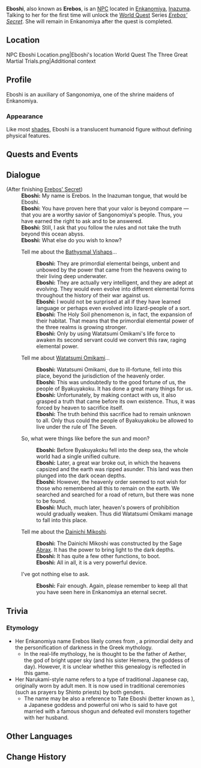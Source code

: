 {{Character Infobox
|type             = NPC
|type2            = Deceased Characters
|image            = NPC Eboshi.png
|title            = 
|region           = Inazuma
|affiliation      = Enkanomiya
|affiliation2     = Shades of Tokoyo
|relative         = Tsuyuko
|relativeNote     = Descendant
}}
'''Eboshi''', also known as '''Erebos''', is an [[NPC]] located in [[Enkanomiya]], [[Inazuma]]. Talking to her for the first time will unlock the [[World Quest]] Series ''[[Erebos' Secret]]''. She will remain in Enkanomiya after the quest is completed.

==Location==
<gallery hideaddbutton="true" captionalign="center">
NPC Eboshi Location.png|Eboshi's location
World Quest The Three Great Martial Trials.png|Additional context
</gallery>

==Profile==
Eboshi is an auxiliary of Sangonomiya, one of the shrine maidens of Enkanomiya.

===Appearance===
Like most [[Shades of Tokoyo|shades]], Eboshi is a translucent humanoid figure without defining physical features.

==Quests and Events==
{{Quest Appearances}}

==Dialogue==
{{Dialogue start}}
;(After finishing [[Erebos' Secret]])
:'''Eboshi:''' My name is Erebos. In the Inazuman tongue, that would be Eboshi.
:'''Eboshi:''' You have proven here that your valor is beyond compare &mdash; that you are a worthy savior of Sangonomiya's people. Thus, you have earned the right to ask and to be answered.
:'''Eboshi:''' Still, I ask that you follow the rules and not take the truth beyond this ocean abyss.
:'''Eboshi:''' What else do you wish to know?
:{{DIcon}} Tell me about the [[Bathysmal Vishaps]]...
::'''Eboshi:''' They are primordial elemental beings, unbent and unbowed by the power that came from the heavens owing to their living deep underwater.
::'''Eboshi:''' They are actually very intelligent, and they are adept at evolving. They would even evolve into different elemental forms throughout the history of their war against us.
::'''Eboshi:''' I would not be surprised at all if they have learned language or perhaps even evolved into lizard-people of a sort.
::'''Eboshi:''' The Holy Soil phenomenon is, in fact, the expansion of their habitat. That means that the primordial elemental power of the three realms is growing stronger.
::'''Eboshi:''' Only by using Watatsumi Omikami's life force to awaken its second servant could we convert this raw, raging elemental power.
:{{DIcon}} Tell me about [[Watatsumi Omikami]]...
::'''Eboshi:''' Watatsumi Omikami, due to ill-fortune, fell into this place, beyond the jurisdiction of the heavenly order.
::'''Eboshi:''' This was undoubtedly to the good fortune of us, the people of Byakuyakoku. It has done a great many things for us.
::'''Eboshi:''' Unfortunately, by making contact with us, it also grasped a truth that came before its own existence. Thus, it was forced by heaven to sacrifice itself.
::'''Eboshi:''' The truth behind this sacrifice had to remain unknown to all. Only thus could the people of Byakuyakoku be allowed to live under the rule of The Seven.
:{{DIcon}} So, what were things like before the sun and moon?
::'''Eboshi:''' Before Byakuyakoku fell into the deep sea, the whole world had a single unified culture.
::'''Eboshi:''' Later, a great war broke out, in which the heavens capsized and the earth was ripped asunder. This land was then plunged into the dark ocean depths.
::'''Eboshi:''' However, the heavenly order seemed to not wish for those who remembered all this to remain on the earth. We searched and searched for a road of return, but there was none to be found.
::'''Eboshi:''' Much, much later, heaven's powers of prohibition would gradually weaken. Thus did Watatsumi Omikami manage to fall into this place.
:{{DIcon}} Tell me about the [[Dainichi Mikoshi]].
::'''Eboshi:''' The Dainichi Mikoshi was constructed by the Sage [[Abrax]]. It has the power to bring light to the dark depths.
::'''Eboshi:''' It has quite a few other functions, to boot.
::'''Eboshi:''' All in all, it is a very powerful device.
:{{DIcon}} I've got nothing else to ask.
::'''Eboshi:''' Fair enough. Again, please remember to keep all that you have seen here in Enkanomiya an eternal secret.
{{Dialogue end}}

==Trivia==
===Etymology===
* Her Enkanomiya name Erebos likely comes from {{lang|{{w|Erebus}}|grc=Ἔρεβος|grc_rm=Erebos|grc_tl=Darkness}}, a primordial deity and the personification of darkness in the Greek mythology.
** In the real-life mythology, he is thought to be the father of Aether, the god of bright upper sky (and his sister Hemera, the goddess of day). However, it is unclear whether this genealogy is reflected in this game.
* Her Narukami-style name {{lang|Eboshi|ja={{wt|烏帽子}}|ja_lit=Raven's Cap}} refers to a type of traditional Japanese cap, originally worn by adult men. It is now used in traditional ceremonies (such as prayers by Shinto priests) by both genders.
** The name may be also a reference to Tate Eboshi (better known as {{w|Suzuka Gozen}}), a Japanese goddess and powerful oni who is said to have got married with a famous shogun and defeated evil monsters together with her husband.

==Other Languages==
{{Other Languages|default_hidden=1
|en      = Eboshi
|zhs     = 乌帽子
|zhs_rm  = Wūmàozi
|zht     = 烏帽子
|zht_rm  = Wūmàozi
<!-- |zh_tl   = Black Hat -->
|ja      = 烏帽子
|ja_rm   = Eboshi
|ko      = 에보시
|ko_rm   = Ebosi
|es      = Eboshi
|fr      = Eboshi
|ru      = Эбоси
|th      = Eboshi
|vi      = Eboshi
|de      = Eboshi
|id      = Eboshi
|pt      = Eboshi
}}

==Change History==
{{Change History|2.4}}